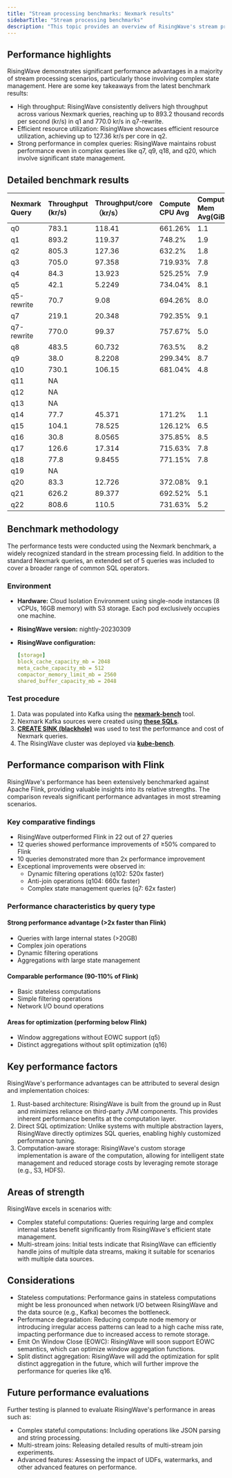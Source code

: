 ```yaml
---
title: "Stream processing benchmarks: Nexmark results"
sidebarTitle: "Stream processing benchmarks"
description: "This topic provides an overview of RisingWave's stream processing performance characteristics based on rigorous testing using the industry-standard Nexmark benchmark and an extended set of real-world SQL queries."
---
```


## Performance highlights

RisingWave demonstrates significant performance advantages in a majority of stream processing scenarios, particularly those involving complex state management. Here are some key takeaways from the latest benchmark results:

- High throughput: RisingWave consistently delivers high throughput across various Nexmark queries, reaching up to 893.2 thousand records per second (kr/s) in q1 and 770.0 kr/s in q7-rewrite.
- Efficient resource utilization: RisingWave showcases efficient resource utilization, achieving up to 127.36 kr/s per core in q2.
- Strong performance in complex queries: RisingWave maintains robust performance even in complex queries like q7, q9, q18, and q20, which involve significant state management.

## Detailed benchmark results

| **Nexmark Query** | **Throughput (kr/s)** | **Throughput/core（kr/s）** | **Compute CPU Avg** | **Compute Mem Avg(GiB)** | **Compactor CPU Avg** | **CompactorMem Avg(GiB)** |
| :--- | :--- | :--- | :--- | :--- | :--- | :--- |
| q0 | 783.1 | 118.41 | 661.26% | 1.1 | 0.074% | 0.05 |
| q1 | 893.2 | 119.37 | 748.2% | 1.9 | 0.09% | 0.05 |
| q2 | 805.3 | 127.36 | 632.2% | 1.8 | 0.078% | 0.05 |
| q3 | 705.0 | 97.358 | 719.93% | 7.8 | 4.2% | 0.15 |
| q4 | 84.3 | 13.923 | 525.25% | 7.9 | 80.24% | 0.26 |
| q5 | 42.1 | 5.2249 | 734.04% | 8.1 | 71.72% | 0.23 |
| q5-rewrite | 70.7 | 9.08 | 694.26% | 8.0 | 83.99% | 0.26 |
| q7 | 219.1 | 20.348 | 792.35% | 9.1 | 284.44% | 0.48 |
| q7-rewrite | 770.0 | 99.37  | 757.67% | 5.0 | 17.21% | 0.14 |
| q8 | 483.5 | 60.732 | 763.5% | 8.2 | 32.62% | 0.30 |
| q9 | 38.0 | 8.2208 | 299.34% | 8.7 | 162.9% | 0.49 |
| q10 | 730.1 | 106.15 | 681.04% | 4.8 | 6.77% | 0.14 |
| q11 | NA |  |  |  |  |  |
| q12 | NA |  |  |  |  |  |
| q13 | NA |  |  |  |  |  |
| q14 | 77.7 | 45.371 | 171.2% | 1.1 | 0.055% | 0.05 |
| q15 | 104.1 | 78.525 | 126.12% | 6.5 | 6.45% | 0.078 |
| q16 | 30.8 | 8.0565 | 375.85% | 8.5 | 6.45% | 0.093 |
| q17 | 126.6 | 17.314 | 715.63% | 7.8 | 15.57% | 0.20 |
| q18 | 77.8 | 9.8455 | 771.15% | 7.8 | 19.06% | 0.23 |
| q19 | NA |  |  |  |  |  |
| q20 | 83.3 | 12.726 | 372.08% | 9.1 | 282.46% | 0.56 |
| q21 | 626.2 | 89.377 | 692.52% | 5.1 | 8.11% | 0.20 |
| q22 | 808.6 | 110.5 | 731.63% | 5.2 | 0.16% | 0.122 |


## Benchmark methodology

The performance tests were conducted using the Nexmark benchmark, a widely recognized standard in the stream processing field. In addition to the standard Nexmark queries, an extended set of 5 queries was included to cover a broader range of common SQL operators.

### Environment

- **Hardware:** Cloud Isolation Environment using single-node instances (8 vCPUs, 16GB memory) with S3 storage. Each pod exclusively occupies one machine.
- **RisingWave version:** nightly-20230309
- **RisingWave configuration:**
    
    ```yaml
    [storage]
    block_cache_capacity_mb = 2048
    meta_cache_capacity_mb = 512
    compactor_memory_limit_mb = 2560
    shared_buffer_capacity_mb = 2048
    ```
    

### Test procedure

1. Data was populated into Kafka using the [**nexmark-bench**](https://github.com/risingwavelabs/nexmark-risingwave-1.0) tool.
2. Nexmark Kafka sources were created using [**these SQLs**](https://github.com/risingwavelabs/nexmark-risingwave-1.0/blob/main/manifests/nexmark/nexmark-kafka-sources.template.yaml).
3. [**CREATE SINK (blackhole)**](https://github.com/risingwavelabs/nexmark-risingwave-1.0/blob/main/manifests/nexmark/nexmark-sinks.template.yaml) was used to test the performance and cost of Nexmark queries.
4. The RisingWave cluster was deployed via [**kube-bench**](https://github.com/risingwavelabs/nexmark-risingwave-1.0).


## Performance comparison with Flink

RisingWave's performance has been extensively benchmarked against Apache Flink, providing valuable insights into its relative strengths. The comparison reveals significant performance advantages in most streaming scenarios.

### Key comparative findings

- RisingWave outperformed Flink in 22 out of 27 queries
- 12 queries showed performance improvements of ≥50% compared to Flink
- 10 queries demonstrated more than 2x performance improvement
- Exceptional improvements were observed in:
  - Dynamic filtering operations (q102: 520x faster)
  - Anti-join operations (q104: 660x faster)
  - Complex state management queries (q7: 62x faster)

### Performance characteristics by query type

#### Strong performance advantage (>2x faster than Flink)
- Queries with large internal states (>20GB)
- Complex join operations
- Dynamic filtering operations
- Aggregations with large state management

#### Comparable performance (90-110% of Flink)
- Basic stateless computations
- Simple filtering operations
- Network I/O bound operations

#### Areas for optimization (performing below Flink)
- Window aggregations without EOWC support (q5)
- Distinct aggregations without split optimization (q16)


## Key performance factors

RisingWave's performance advantages can be attributed to several design and implementation choices:

1. Rust-based architecture: RisingWave is built from the ground up in Rust and minimizes reliance on third-party JVM components. This provides inherent performance benefits at the computation layer.
2. Direct SQL optimization: Unlike systems with multiple abstraction layers, RisingWave directly optimizes SQL queries, enabling highly customized performance tuning.
3. Computation-aware storage: RisingWave's custom storage implementation is aware of the computation, allowing for intelligent state management and reduced storage costs by leveraging remote storage (e.g., S3, HDFS).

## Areas of strength

RisingWave excels in scenarios with:

- Complex stateful computations: Queries requiring large and complex internal states benefit significantly from RisingWave's efficient state management.
- Multi-stream joins: Initial tests indicate that RisingWave can efficiently handle joins of multiple data streams, making it suitable for scenarios with multiple data sources.

## Considerations

- Stateless computations: Performance gains in stateless computations might be less pronounced when network I/O between RisingWave and the data source (e.g., Kafka) becomes the bottleneck.
- Performance degradation: Reducing compute node memory or introducing irregular access patterns can lead to a high cache miss rate, impacting performance due to increased access to remote storage.
- Emit On Window Close (EOWC): RisingWave will soon support EOWC semantics, which can optimize window aggregation functions.
- Split distinct aggregation: RisingWave will add the optimization for split distinct aggregation in the future, which will further improve the performance for queries like q16.

## Future performance evaluations

Further testing is planned to evaluate RisingWave's performance in areas such as:

- Complex stateful computations: Including operations like JSON parsing and string processing.
- Multi-stream joins: Releasing detailed results of multi-stream join experiments.
- Advanced features: Assessing the impact of UDFs, watermarks, and other advanced features on performance.
